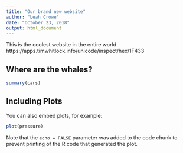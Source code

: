 ```yaml
---
title: "Our brand new website"
author: "Leah Crowe"
date: "October 23, 2018"
output: html_document
---
```


This is the coolest website in the entire world https://apps.timwhitlock.info/unicode/inspect/hex/1F433


## Where are the whales?
```r
summary(cars)
```

## Including Plots

You can also embed plots, for example:

```r
plot(pressure)
```

Note that the `echo = FALSE` parameter was added to the code chunk to prevent printing of the R code that generated the plot.
